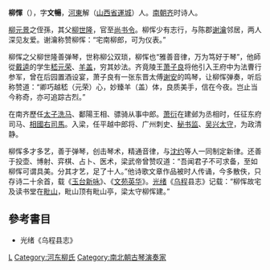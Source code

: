 '''柳惲'''（{{bd|465年||517年||catIdx=L柳}}），字'''文暢'''，[[河東|河東]]解（[[山西省|山西省]][[運城|運城]]）人。[[南朝|南朝]][[齐|齐]]时诗人。

[[柳元景|柳元景]]之侄孫，其父[[柳世隆|柳世隆]]，官至[[尚书令|尚书令]]。柳恽少有志行，与陈郡[[谢瀹|谢瀹]]邻居，两人深见友爱。谢瀹称赞柳恽：“宅南柳郎，可为仪表。”

柳恽之父柳世隆善弹琴，世称柳公双琐，柳恽也“雅善音律，万为笃好于琴”，他師從[[戴逵|戴逵]]的学生[[嵇元荣|嵇元荣]]、[[羊盖|羊盖]]，穷其妙法。齐竟陵王[[萧子良|萧子良]]将他引入王府中为法曹行参军，曾在后园置酒设宴，萧子良有一张东晋太傅[[谢安|谢安]]的鸣琴，让柳恽弹奏，听后称赞道：“卿巧越嵇（元荣）心，妙臻羊（盖）体，良质美手，信在今夜。岂止当今称奇，亦可追踪古烈。”

在南齐歷任[[太子洗马|太子洗马]]、鄱陽王相、骠骑从事中郎。[[萧衍|萧衍]]在建邺为丞相时，任征东府司马、[[相國右司馬|相國右司馬]]。入梁，任平越中郎将、广州刺史、[[秘书监|秘书监]]、[[吴兴|吴兴]][[太守|太守]]，为政清静。

柳恽多才多艺，善于弹琴，创击琴术，精通音律，与[[沈约|沈约]]等人一同制定新律。还善于投壶、博射、弈棋、占卜、医术，梁武帝曾赞叹道：“吾闻君子不可求备，至如柳恽可谓具美。分其才艺，足了十人。”他诗歌文章作品被时人传诵，今多散佚，只存诗二十余首，载《[[玉台新咏|玉台新咏]]》、《[[文苑英华|文苑英华]]》。[[光绪|光绪]]《[[乌程|乌程]]县志》记载：“柳恽故宅及读书堂在[[毗山|毗山]]，毗山顶有毗山亭，梁太守柳恽建。”

==參考書目==
* 光绪《乌程县志》

[[Category:南北朝政治人物|L]]
[[Category:河东柳氏|Category:河东柳氏]]
[[Category:南北朝古琴演奏家|Category:南北朝古琴演奏家]]